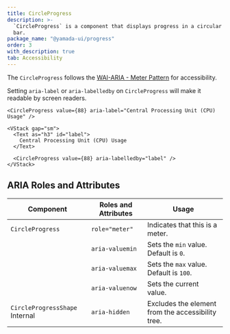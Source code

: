 ```yaml
---
title: CircleProgress
description: >-
  `CircleProgress` is a component that displays progress in a circular progress
  bar.
package_name: "@yamada-ui/progress"
order: 3
with_description: true
tab: Accessibility
---
```


The `CircleProgress` follows the [WAI-ARIA - Meter Pattern](https://www.w3.org/WAI/ARIA/apg/patterns/meter/) for accessibility.

Setting `aria-label` or `aria-labelledby` on `CircleProgress` will make it readable by screen readers.

```tsx live=false
<CircleProgress value={88} aria-label="Central Processing Unit (CPU) Usage" />
```

```tsx live=false
<VStack gap="sm">
  <Text as="h3" id="label">
    Central Processing Unit (CPU) Usage
  </Text>

  <CircleProgress value={88} aria-labelledby="label" />
</VStack>
```

## ARIA Roles and Attributes

| Component                                 | Roles and Attributes | Usage                                             |
| ----------------------------------------- | -------------------- | ------------------------------------------------- |
| `CircleProgress`                          | `role="meter"`       | Indicates that this is a meter.                   |
|                                           | `aria-valuemin`      | Sets the `min` value. Default is `0`.             |
|                                           | `aria-valuemax`      | Sets the `max` value. Default is `100`.           |
|                                           | `aria-valuenow`      | Sets the current value.                           |
| `CircleProgressShape` <Tag>Internal</Tag> | `aria-hidden`        | Excludes the element from the accessibility tree. |
